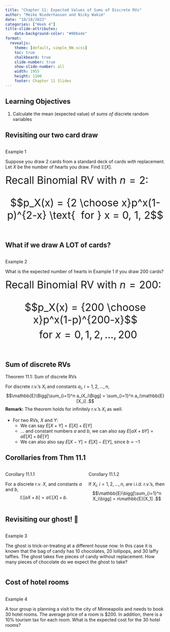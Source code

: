 ```yaml
---
title: "Chapter 11: Expected Values of Sums of Discrete RVs"
author: "Meike Niederhausen and Nicky Wakim"
date: "10/18/2023"
categories: ["Week 4"]
title-slide-attributes:
    data-background-color: "#006a4e"
format: 
  revealjs:
    theme: [default, simple_NW.scss]
    toc: true
    chalkboard: true
    slide-number: true
    show-slide-number: all
    width: 1955
    height: 1100
    footer: Chapter 11 Slides
---
```


## Learning Objectives

1. Calculate the mean (expected value) of *sums of* discrete random variables

## Revisiting our two card draw

::: columns
::: {.column width="40%"}
::: example
::: ex-title
Example 1
:::

::: ex-cont
Suppose you draw 2 cards from a standard deck of cards *with* replacement. Let $X$ be the number of hearts you draw. Find $\mathbb{E}[X]$.
:::
:::

::: example
::: ex-cont
<font size=6ex>Recall Binomial RV with $n=2$:

$$p_X(x) = {2 \choose x}p^x(1-p)^{2-x} \text{  for } x = 0, 1, 2$$

</font>
:::
:::

:::
:::

## What if we draw A LOT of cards?

::: columns
::: {.column width="40%"}
::: example
::: ex-title
Example 2
:::

::: ex-cont
What is the expected number of hearts in Example 1 if you draw 200 cards?
:::
:::

::: example
::: ex-cont
<font size=6ex>Recall Binomial RV with $n=200$:

$$p_X(x) = {200 \choose x}p^x(1-p)^{200-x}$$
$$\text{  for } x = 0, 1, 2, ..., 200$$

</font>
:::
:::

:::
:::

## Sum of discrete RVs

::: theorem
::: thm-title
Theorem 11.1: Sum of discrete RVs
:::

::: thm-cont
For discrete r.v.'s $X_i$ and constants $a_i$, $i=1,2,\dots, n$, $$\mathbb{E}\Bigg[\sum_{i=1}^n a_iX_i\Bigg] = \sum_{i=1}^n a_i\mathbb{E}[X_i] .$$ **Remark:** The theorem holds for infinitely r.v.'s $X_i$ as well.
:::
:::

-   For two RVs, $X$ and $Y$:
    -   We can say $E[X+Y] = E[X] + E[Y]$
    -   ... and constant numbers $a$ and $b$, we can also say $E[aX+bY] = aE[X] + bE[Y]$
    -   We can also also say $E[X-Y] = E[X] - E[Y]$, since $b=-1$

## Corollaries from Thm 11.1

::: columns
::: {.column width="50%"}
::: proposition
::: prop-title
Corollary 11.1.1
:::

::: prop-cont
For a discrete r.v. $X$, and constants $a$ and $b$, $$\mathbb{E}[aX+b] = a\mathbb{E}[X] + b.$$
:::
:::
:::

::: {.column width="50%"}
::: proposition
::: prop-title
Corollary 11.1.2
:::

::: prop-cont
If $X_i$, $i=1,2,\dots, n$, are i.i.d. r.v.'s, then $$\mathbb{E}\bigg[\sum_{i=1}^n X_i\bigg] = n\mathbb{E}[X_1] .$$
:::
:::
:::
:::

## Revisiting our ghost! 👻

::: columns
::: {.column width="40%"}
::: example
::: ex-title
Example 3
:::

::: ex-cont
The ghost is trick-or-treating at a different house now. In this case it is known that the bag of candy has 10 chocolates, 20 lollipops, and 30 laffy taffies. The ghost takes five pieces of candy without replacement. How many pieces of chocolate do we expect the ghost to take?
:::
:::
:::
:::

## Cost of hotel rooms

::: columns
::: {.column width="40%"}
::: example
::: ex-title
Example 4
:::

::: ex-cont
A tour group is planning a visit to the city of Minneapolis and needs to book 30 hotel rooms. The average price of a room is \$200. In addition, there is a 10% tourism tax for each room. What is the expected cost for the 30 hotel rooms?
:::
:::
:::
:::
